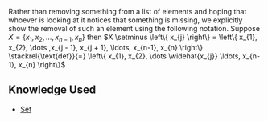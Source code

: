 Rather than removing something from a list of elements and hoping that whoever is looking at it notices that something is missing, we explicitly show the removal of such an element using the following notation. Suppose <math display="inline">X = \left\{ x_{1}, x_{2},  \dots ,x_{n - 1},x_{n} \right\}</math> then <math display="block">X \setminus \left\{ x_{j} \right\} = \left\{ x_{1}, x_{2},  \dots ,x_{j - 1},  x_{j + 1}, \ldots, x_{n-1}, x_{n} \right\} \stackrel{\text{def}}{=} \left\{ x_{1}, x_{2},  \dots \widehat{x_{j}} \ldots, x_{n-1}, x_{n} \right\}</math>

== Knowledge Used ==

* [[Set]]

{{Knowledge Metadata|Set Theory|Notation}}